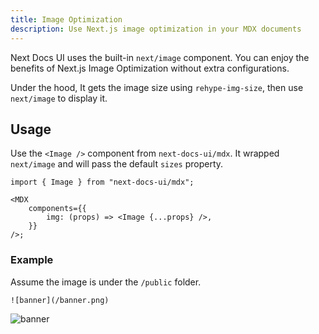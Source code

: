 ```yaml
---
title: Image Optimization
description: Use Next.js image optimization in your MDX documents
---
```


Next Docs UI uses the built-in `next/image` component. You can enjoy the benefits of Next.js Image Optimization without extra configurations.

Under the hood, It gets the image size using `rehype-img-size`, then use `next/image` to display it.

## Usage

Use the `<Image />` component from `next-docs-ui/mdx`. It wrapped `next/image` and will pass the default `sizes` property.

```tsx {5}
import { Image } from "next-docs-ui/mdx";

<MDX
    components={{
        img: (props) => <Image {...props} />,
    }}
/>;
```

### Example

Assume the image is under the `/public` folder.

```mdx
![banner](/banner.png)
```

![banner](/banner.png)
